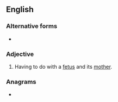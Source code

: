{{also|feto-maternal}}
==English==

===Alternative forms===
* {{l|en|feto-maternal}}

===Adjective===
{{en-adj|-}}
# {{lb|en|medicine}} Having to do with a [[fetus]] and its [[mother]].

===Anagrams===
* {{l|en|maternofetal}}